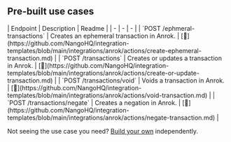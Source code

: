
## Pre-built use cases

<AccordionGroup>


<Accordion title="Others">
| Endpoint | Description | Readme |
| - | - | - |
| `POST /ephmeral-transactions` | Creates an ephemeral transaction in Anrok. | [🔗](https://github.com/NangoHQ/integration-templates/blob/main/integrations/anrok/actions/create-ephemeral-transaction.md) |
| `POST /transactions` | Creates or updates a transaction in Anrok. | [🔗](https://github.com/NangoHQ/integration-templates/blob/main/integrations/anrok/actions/create-or-update-transaction.md) |
| `POST /transactions/void` | Voids a transaction in Anrok. | [🔗](https://github.com/NangoHQ/integration-templates/blob/main/integrations/anrok/actions/void-transaction.md) |
| `POST /transactions/negate` | Creates a negation in Anrok. | [🔗](https://github.com/NangoHQ/integration-templates/blob/main/integrations/anrok/actions/negate-transaction.md) |
</Accordion>

</AccordionGroup>

<Tip>Not seeing the use case you need? [Build your own](https://docs.nango.dev/guides/customize/setup) independently.</Tip>
